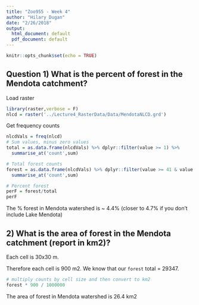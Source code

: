 ```yaml
---
title: "Zoo955 - Week 4"
author: "Hilary Dugan"
date: "2/26/2018"
output:
  html_document: default
  pdf_document: default
---
```


```r
knitr::opts_chunk$set(echo = TRUE)
```

## Question 1) What is the percent of forest in the Mendota catchment? 
Load raster
```r
library(raster,verbose = F)
nlcd = raster('../Lecture4_RasterData/Data/MendotaNLCD.grd')
```

Get frequency counts
```r
nlcdVals = freq(nlcd)
# Sum values, minus zero values 
total = as.data.frame(nlcdVals) %>% dplyr::filter(value >= 1) %>%
  summarise_at('count',sum)

# Total forest counts
forest = as.data.frame(nlcdVals) %>% dplyr::filter(value >= 41 & value <= 43) %>%
  summarise_at('count',sum)

# Percent forest
perF = forest/total
perF
```
The % forest in Mendota watershed is ~ 4.4% (closer to 4.7% if you don't include Lake Mendota)

## 2) What is the area of forest in the Mendota catchment (report in km2)? 
Each cell is 30x30 m. 

Therefore each cell is 900 m2. We know that our `forest` total  = 29347. 

```r
# multiply counts by cell size and then convert to km2
forest * 900 / 1000000
```

The area of forest in Mendota watershed is 26.4 km2



